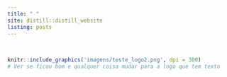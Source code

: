 ```yaml
---
title: " "
site: distill::distill_website
listing: posts
---
```


</br>

```r


knitr::include_graphics('imagens/teste_logo2.png', dpi = 300)
# Ver se ficou bom e qualquer coisa mudar para a logo que tem texto

```